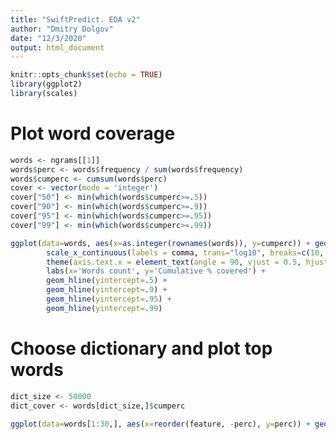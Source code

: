 ```yaml
---
title: "SwiftPredict. EDA v2"
author: "Dmitry Dolgov"
date: "12/3/2020"
output: html_document
---
```


```r
knitr::opts_chunk$set(echo = TRUE)
library(ggplot2)
library(scales)
```

# Plot word coverage

```r
words <- ngrams[[1]]
words$perc <- words$frequency / sum(words$frequency)
words$cumperc <- cumsum(words$perc)
cover <- vector(mode = 'integer')
cover["50"] <- min(which(words$cumperc>=.5))
cover["90"] <- min(which(words$cumperc>=.9))
cover["95"] <- min(which(words$cumperc>=.95))
cover["99"] <- min(which(words$cumperc>=.99))
```

```r
ggplot(data=words, aes(x=as.integer(rownames(words)), y=cumperc)) + geom_point(color='steelblue') + 
        scale_x_continuous(labels = comma, trans="log10", breaks=c(10, cover["50"], 1000, cover["90"], cover["95"], cover["99"]), minor_breaks = NULL) +
        theme(axis.text.x = element_text(angle = 90, vjust = 0.5, hjust=1)) +
        labs(x='Words count', y='Cumulative % covered') +
        geom_hline(yintercept=.5) + 
        geom_hline(yintercept=.9) + 
        geom_hline(yintercept=.95) +
        geom_hline(yintercept=.99)
```

# Choose dictionary and plot top words

```r
dict_size <- 50000
dict_cover <- words[dict_size,]$cumperc

ggplot(data=words[1:30,], aes(x=reorder(feature, -perc), y=perc)) + geom_bar(stat='identity') + theme(axis.text.x = element_text(angle = 90, vjust = 0.5, hjust=1)) + xlab('word')
```
